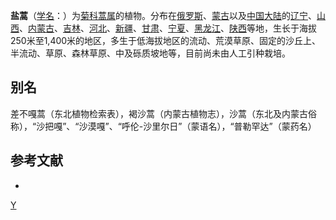 {{Speciesbox
| taxon = Artemisia halodendron
| binomial_authority = Turcz. ex Bess.
}}

'''盐蒿'''（[[学名|学名]]：{{lang|la|''Artemisia halodendron''}}）为[[菊科|菊科]][[蒿属|蒿属]]的植物。分布在[[俄罗斯|俄罗斯]]、[[蒙古|蒙古]]以及[[中国大陆|中国大陆]]的[[辽宁|辽宁]]、[[山西|山西]]、[[内蒙古|内蒙古]]、[[吉林|吉林]]、[[河北|河北]]、[[新疆|新疆]]、[[甘肃|甘肃]]、[[宁夏|宁夏]]、[[黑龙江|黑龙江]]、[[陕西|陕西]]等地，生长于海拔250米至1,400米的地区，多生于低海拔地区的流动、荒漠草原、固定的沙丘上、半流动、草原、森林草原、中及砾质坡地等，目前尚未由人工引种栽培。

== 别名 ==
差不嘎蒿（东北植物检索表），褐沙蒿（内蒙古植物志），沙蒿（东北及内蒙古俗称），“沙把嘎”、“沙漠嘎”、“呼伦-沙里尔日”（蒙语名），“普勒罕达”（蒙药名）

== 参考文献 ==
<div class="references-small">
* {{cite web| url =http://www.bioinfo.cn/db05/KmzwSpecies.php?action=view&id=3914| title =盐蒿| work =《中国高等植物数据库全库》| publisher =中国科学院微生物研究所| author =昆明植物研究所| accessdate =2009-02-24| deadurl =yes| archiveurl =https://web.archive.org/web/20160305052820/http://www.bioinfo.cn/db05/KmzwSpecies.php?action=view&id=3914| archivedate =2016年3月5日| df =}}
</div>
{{Taxonbar|from=Q15226679}}

[[Category:蒿属|Y]]